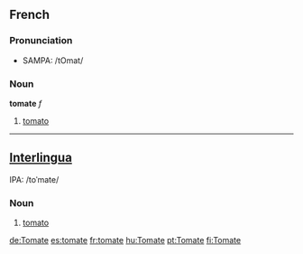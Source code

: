 ==French==
===Pronunciation===
*SAMPA: /tOmat/
===Noun===
'''tomate''' ''f''

# [[tomato]]

----
==[[Interlingua]]==
IPA: /toˈmate/
===Noun===
# [[tomato]]

[[de:Tomate]]
[[es:tomate]]
[[fr:tomate]]
[[hu:Tomate]]
[[pt:Tomate]]
[[fi:Tomate]]